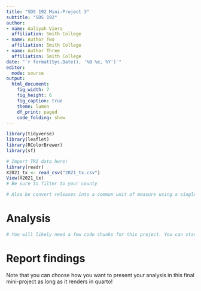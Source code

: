 ```yaml
---
title: "SDS 192 Mini-Project 3"
subtitle: "SDS 192"
author: 
- name: Aaliyah Viera
  affiliation: Smith College
- name: Author Two
  affiliation: Smith College
- name: Author Three
  affiliation: Smith College
date: "`r format(Sys.Date(), '%B %e, %Y')`"
editor: 
  mode: source
output: 
  html_document:
    fig_width: 7
    fig_height: 6
    fig_caption: true
    theme: lumen
    df_print: paged
    code_folding: show
---
```


```r
library(tidyverse)
library(leaflet)
library(RColorBrewer)
library(sf)
```

```r
# Import TRI data here! 
library(readr)
X2021_tx <- read_csv("2021_tx.csv")
View(X2021_tx)
# Be sure to filter to your county

# Also be convert releases into a common unit of measure using a single line of code
```

# Analysis

```r
# You will likely need a few code chunks for this project. You can start with this code chunk and then add as needed below. 
```

# Report findings

Note that you can choose how you want to present your analysis in this final mini-project as long as it renders in quarto!



